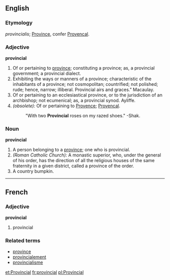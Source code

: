 ==English==

{{webster}}
===Etymology===
{{L.}} ''provincialis''; [[Province]], confer [[Provencal]].

===Adjective===
'''provincial'''
# Of or pertaining to [[province]]; constituting a province; as, a provincial government; a provincial dialect.
# Exhibiting the ways or manners of a province; characteristic of the inhabitants of a province; not cosmopolitan; countrified; not polished; rude; hence, narrow; illiberal.  Provincial airs and graces." Macaulay.
# Of or pertaining to an ecclesiastical province, or to the jurisdiction of an archbishop; not ecumenical; as, a provincial synod.  Ayliffe.
# ''(obsolete):'' Of or pertaining to [[Provence]]; [[Provencal]].
#:"With two '''Provincial''' roses on my razed shoes."  -Shak.

===Noun===
'''provincial'''
# A person belonging to a [[province]]; one who is provincial.
# ''(Roman Catholic Church):'' A monastic superior, who, under the general of his order, has the direction of all the religious houses of the same fraternity in a given district, called a province of the order.
# A country bumpkin.

----

==French==
===Adjective===
'''provincial'''

# provincial

===Related terms===
*[[province]]
*[[provincialement]]
*[[provincialisme]]

[[et:Provincial]]
[[fr:provincial]]
[[pl:Provincial]]